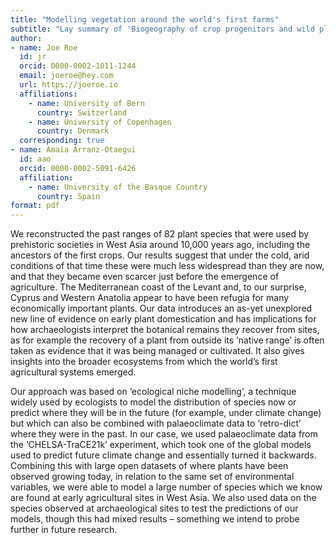 ```yaml
---
title: "Modelling vegetation around the world's first farms"
subtitle: "Lay summary of 'Biogeography of crop progenitors and wild plant resources in the terminal Pleistocene and Early Holocene of West Asia, 14.7–8.3 ka'"
author: 
- name: Joe Roe
  id: jr
  orcid: 0000-0002-1011-1244
  email: joeroe@hey.com
  url: https://joeroe.io
  affiliations:
    - name: University of Bern
      country: Switzerland
    - name: University of Copenhagen
      country: Denmark
  corresponding: true
- name: Amaia Arranz-Otaegui
  id: aao
  orcid: 0000-0002-5091-6426
  affiliation: 
    - name: University of the Basque Country
      country: Spain
format: pdf
---
```


We reconstructed the past ranges of 82 plant species that were used by prehistoric societies in West Asia around 10,000 years ago, including the ancestors of the first crops.
Our results suggest that under the cold, arid conditions of that time these were much less widespread than they are now, and that they became even scarcer just before the emergence of agriculture.
The Mediterranean coast of the Levant and, to our surprise, Cyprus and Western Anatolia appear to have been refugia for many economically important plants.
Our data introduces an as-yet unexplored new line of evidence on early plant domestication and has implications for how archaeologists interpret the botanical remains they recover from sites, as for example the recovery of a plant from outside its 'native range' is often taken as evidence that it was being managed or cultivated.
It also gives insights into the broader ecosystems from which the world's first agricultural systems emerged.

Our approach was based on 'ecological niche modelling', a technique widely used by ecologists to model the distribution of species now or predict where they will be in the future (for example, under climate change) but which can also be combined with palaeoclimate data to 'retro-dict' where they were in the past.
In our case, we used palaeoclimate data from the 'CHELSA-TraCE21k' experiment, which took one of the global models used to predict future climate change and essentially turned it backwards.
Combining this with large open datasets of where plants have been observed growing today, in relation to the same set of environmental variables, we were able to model a large number of species which we know are found at early agricultural sites in West Asia.
We also used data on the species observed at archaeological sites to test the predictions of our models, though this had mixed results – something we intend to probe further in future research.

